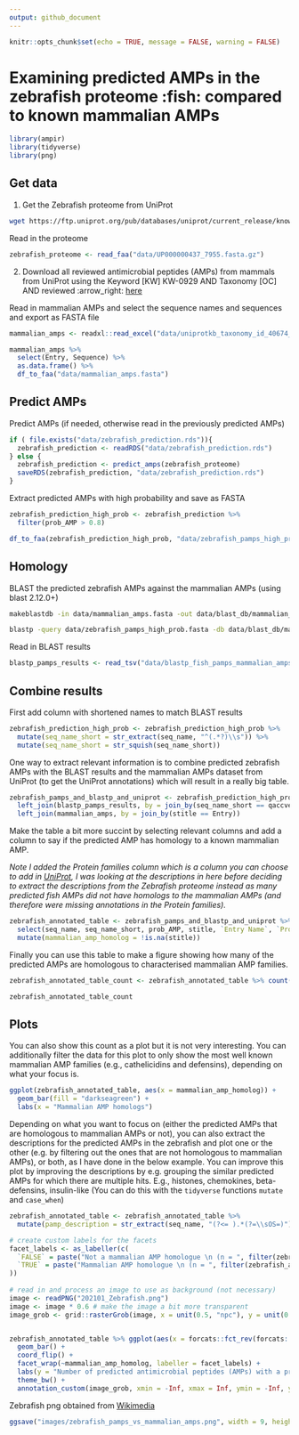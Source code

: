 ---
output: github_document
---

```{r setup, include=FALSE}
knitr::opts_chunk$set(echo = TRUE, message = FALSE, warning = FALSE)
```

# Examining predicted AMPs in the zebrafish proteome :fish: compared to known mammalian AMPs

```{r}
library(ampir)
library(tidyverse)
library(png)
```

## Get data

1) Get the Zebrafish proteome from UniProt
```{bash, eval = FALSE}
wget https://ftp.uniprot.org/pub/databases/uniprot/current_release/knowledgebase/reference_proteomes/Eukaryota/UP000000437/UP000000437_7955.fasta.gz -P data/
```

Read in the proteome
```{r}
zebrafish_proteome <- read_faa("data/UP000000437_7955.fasta.gz")
```

2) Download all reviewed antimicrobial peptides (AMPs) from mammals from UniProt using the Keyword [KW] KW-0929 AND Taxonomy [OC] AND reviewed :arrow_right: [here](https://www.uniprot.org/uniprotkb?query=%28taxonomy_id%3A40674%29+AND+%28keyword%3AKW-0929%29&facets=reviewed%3Atrue)

Read in mammalian AMPs and select the sequence names and sequences and export as FASTA file
```{r}
mammalian_amps <- readxl::read_excel("data/uniprotkb_taxonomy_id_40674_AND_keyword_2023_10_30.xlsx")

mammalian_amps %>% 
  select(Entry, Sequence) %>% 
  as.data.frame() %>% 
  df_to_faa("data/mammalian_amps.fasta")
```

## Predict AMPs

Predict AMPs (if needed, otherwise read in the previously predicted AMPs)
```{r}
if ( file.exists("data/zebrafish_prediction.rds")){
  zebrafish_prediction <- readRDS("data/zebrafish_prediction.rds")
} else {
  zebrafish_prediction <- predict_amps(zebrafish_proteome)
  saveRDS(zebrafish_prediction, "data/zebrafish_prediction.rds")
}
```

Extract predicted AMPs with high probability and save as FASTA
```{r}
zebrafish_prediction_high_prob <- zebrafish_prediction %>%
  filter(prob_AMP > 0.8)

df_to_faa(zebrafish_prediction_high_prob, "data/zebrafish_pamps_high_prob.fasta")
```

## Homology 

BLAST the predicted zebrafish AMPs against the mammalian AMPs (using blast 2.12.0+)
```{bash, eval = FALSE}
makeblastdb -in data/mammalian_amps.fasta -out data/blast_db/mammalian_amps.fasta -dbtype prot -max_file_sz '3GB'

blastp -query data/zebrafish_pamps_high_prob.fasta -db data/blast_db/mammalian_amps.fasta -outfmt '6 qaccver saccver pident length evalue bitscore mismatch gapopen qstart qend sstart send sstrand sframe stitle' -evalue 1e-5 -num_threads 8 -out data/blastp_fish_pamps_mammalian_amps.txt
```

Read in BLAST results

```{r}
blastp_pamps_results <- read_tsv("data/blastp_fish_pamps_mammalian_amps.txt", col_names = c("qaccver", "saccver", "pident", "length", "evalue", "bitscore", "mismatch", "gapopen", "qstart", "qend", "sstart", "send", "sstrand", "sframe", "stitle"))
```

## Combine results

First add column with shortened names to match BLAST results
```{r}
zebrafish_prediction_high_prob <- zebrafish_prediction_high_prob %>% 
  mutate(seq_name_short = str_extract(seq_name, "^(.*?)\\s")) %>% 
  mutate(seq_name_short = str_squish(seq_name_short))
```

One way to extract relevant information is to combine predicted zebrafish AMPs with the BLAST results and the mammalian AMPs dataset from UniProt (to get the UniProt annotations) which will result in a really big table.

```{r}
zebrafish_pamps_and_blastp_and_uniprot <- zebrafish_prediction_high_prob %>% 
  left_join(blastp_pamps_results, by = join_by(seq_name_short == qaccver)) %>% 
  left_join(mammalian_amps, by = join_by(stitle == Entry))
```

Make the table a bit more succint by selecting relevant columns and add a column to say if the predicted AMP has homology to a known mammalian AMP.

*Note I added the Protein families column which is a column you can choose to add in [UniProt](https://www.uniprot.org/), I was looking at the descriptions in here before deciding to extract the descriptions from the Zebrafish proteome instead as many predicted fish AMPs did not have homologs to the mammalian AMPs (and therefore were missing annotations in the Protein families).* 

```{r}
zebrafish_annotated_table <- zebrafish_pamps_and_blastp_and_uniprot %>% 
  select(seq_name, seq_name_short, prob_AMP, stitle, `Entry Name`, `Protein families`) %>% 
  mutate(mammalian_amp_homolog = !is.na(stitle))
```

Finally you can use this table to make a figure showing how many of the predicted AMPs are homologous to characterised mammalian AMP families.

```{r}
zebrafish_annotated_table_count <- zebrafish_annotated_table %>% count(mammalian_amp_homolog, name = "count")

zebrafish_annotated_table_count
```

## Plots 

You can also show this count as a plot but it is not very interesting. You can additionally filter the data for this plot to only show the most well known mammalian AMP families (e.g., cathelicidins and defensins), depending on what your focus is.
```{r}
ggplot(zebrafish_annotated_table, aes(x = mammalian_amp_homolog)) +
  geom_bar(fill = "darkseagreen") +
  labs(x = "Mammalian AMP homologs")
```

Depending on what you want to focus on (either the predicted AMPs that are homologous to mammalian AMPs or not), you can also extract the descriptions for the predicted AMPs in the zebrafish and plot one or the other (e.g. by filtering out the ones that are not homologous to mammalian AMPs), or both, as I have done in the below example.
You can improve this plot by improving the descriptions by e.g. grouping the similar predicted AMPs for which there are multiple hits. E.g., histones, chemokines, beta-defensins, insulin-like (You can do this with the `tidyverse` functions `mutate` and `case_when`)

```{r}
zebrafish_annotated_table <- zebrafish_annotated_table %>% 
  mutate(pamp_description = str_extract(seq_name, "(?<= ).*(?=\\sOS=)"))
```


```{r, fig.height=8, fig.width = 10}
# create custom labels for the facets
facet_labels <- as_labeller(c(
  `FALSE` = paste("Not a mammalian AMP homologue \n (n = ", filter(zebrafish_annotated_table, mammalian_amp_homolog == F) %>% nrow(), ")" ),
  `TRUE` = paste("Mammalian AMP homologue \n (n = ", filter(zebrafish_annotated_table, mammalian_amp_homolog == T) %>% nrow(), ")" )
))
   
# read in and process an image to use as background (not necessary)
image <- readPNG("202101_Zebrafish.png") 
image <- image * 0.6 # make the image a bit more transparent
image_grob <- grid::rasterGrob(image, x = unit(0.5, "npc"), y = unit(0.5, "npc"))


zebrafish_annotated_table %>% ggplot(aes(x = forcats::fct_rev(forcats::fct_infreq(pamp_description)))) +
  geom_bar() +
  coord_flip() +
  facet_wrap(~mammalian_amp_homolog, labeller = facet_labels) +
  labs(y = "Number of predicted antimicrobial peptides (AMPs) with a probability of >0.8", x = "Protein description") +
  theme_bw() +
  annotation_custom(image_grob, xmin = -Inf, xmax = Inf, ymin = -Inf, ymax = Inf) # add the image to the plot
```

Zebrafish png obtained from [Wikimedia](https://commons.wikimedia.org/wiki/File:202101_Zebrafish.png)

```{r, echo = FALSE}
ggsave("images/zebrafish_pamps_vs_mammalian_amps.png", width = 9, height = 9)
```


